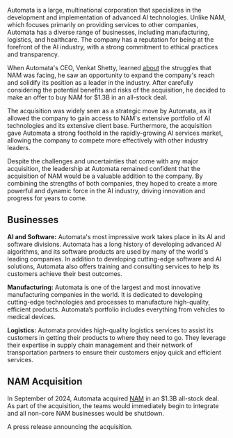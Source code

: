 Automata is a large, multinational corporation that specializes in the development and implementation of advanced AI technologies. Unlike NAM, which focuses primarily on providing services to other companies, Automata has a diverse range of businesses, including manufacturing, logistics, and healthcare. The company has a reputation for being at the forefront of the AI industry, with a strong commitment to ethical practices and transparency.

When Automata's CEO, Venkat Shetty, learned [about](https://starholder.xyz/index.php?title=About&action=edit&redlink=1) the struggles that NAM was facing, he saw an opportunity to expand the company's reach and solidify its position as a leader in the industry. After carefully considering the potential benefits and risks of the acquisition, he decided to make an offer to buy NAM for $1.3B in an all-stock deal.

The acquisition was widely seen as a strategic move by Automata, as it allowed the company to gain access to NAM's extensive portfolio of AI technologies and its extensive client base. Furthermore, the acquisition gave Automata a strong foothold in the rapidly-growing AI services market, allowing the company to compete more effectively with other industry leaders.

Despite the challenges and uncertainties that come with any major acquisition, the leadership at Automata remained confident that the acquisition of NAM would be a valuable addition to the company. By combining the strengths of both companies, they hoped to create a more powerful and dynamic force in the AI industry, driving innovation and progress for years to come.

## Businesses
**AI and Software:** Automata's most impressive work takes place in its AI and software divisions. Automata has a long history of developing advanced AI algorithms, and its software products are used by many of the world's leading companies. In addition to developing cutting-edge software and AI solutions, Automata also offers training and consulting services to help its customers achieve their best outcomes.

**Manufacturing:** Automata is one of the largest and most innovative manufacturing companies in the world. It is dedicated to developing cutting-edge technologies and processes to manufacture high-quality, efficient products. Automata’s portfolio includes everything from vehicles to medical devices.

**Logistics:** Automata provides high-quality logistics services to assist its customers in getting their products to where they need to go. They leverage their expertise in supply chain management and their network of transportation partners to ensure their customers enjoy quick and efficient services.

## NAM Acquisition
In September of 2024, Automata acquired [NAM](nam) in an $1.3B all-stock deal. As part of the acquisition, the teams would immediately begin to integrate and all non-core NAM businesses would be shutdown.

A press release announcing the acquisition.
